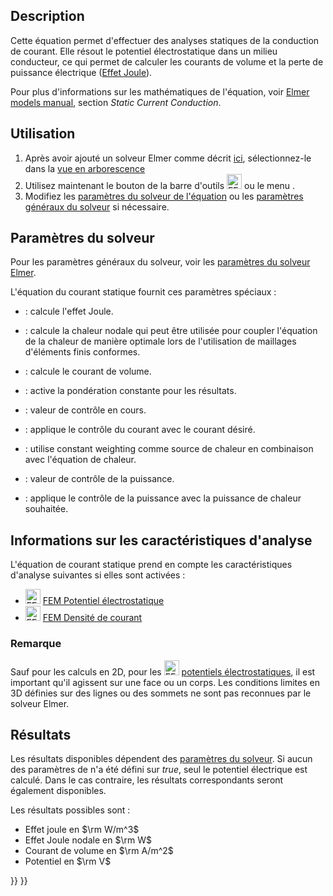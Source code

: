 <languages/>

{{Docnav/fr
|[[FEM_EquationMagnetodynamic2D/fr|Équation magnétodynamique 2D]]
|[[FEM_EquationFlow/fr|Équation d'écoulement]]
|[[FEM_Workbench/fr|Atelier FEM]]
|IconL=FEM_EquationMagnetodynamic2D.svg
|IconR=FEM_EquationFlow.svg
|IconC=Workbench_FEM.svg
}}

{{GuiCommand/fr
|Name=FEM EquationStaticCurrent
|Name/fr=FEM Équation de courant statique
|MenuLocation=Résolution → Équations électromagnétiques → Équation de courant statique
|Workbenches=[[FEM_Workbench/fr|FEM]]
|Version=1.1
|SeeAlso=[[FEM_ConstraintElectrostaticPotential/fr|FEM Potentiel électrostatique]], [[FEM_ConstraintCurrentDensity/fr|FEM Densité de courant]], [[FEM_EquationHeat/fr|FEM Équation de chaleur]]
}}

==Description==

Cette équation permet d'effectuer des analyses statiques de la conduction de courant. Elle résout le potentiel électrostatique dans un milieu conducteur, ce qui permet de calculer les courants de volume et la perte de puissance électrique ([https://fr.wikipedia.org/wiki/Effet_Joule Effet Joule]).

<div class="mw-translate-fuzzy">
Pour plus d'informations sur les mathématiques de l'équation, voir [https://www.elmerfem.org/blog/documentation/ Elmer models manual], section ''Static Current Conduction''.
</div>

<span id="Usage"></span>
==Utilisation==

# Après avoir ajouté un solveur Elmer comme décrit [[FEM_SolverElmer/fr#.C3.89quations|ici]], sélectionnez-le dans la [[Tree_view/fr|vue en arborescence]]
# Utilisez maintenant le bouton de la barre d'outils [[Image:FEM_EquationStaticCurrent.svg|24px]] ou le menu {{MenuCommand|Résolution → Équations électromagnétiques → Équation de courant statique}}.
# Modifiez les [[#Param.C3.A8tres_du_solveur|paramètres du solveur de l'équation]] ou les [[FEM_SolverElmer_SolverSettings/fr|paramètres généraux du solveur]] si nécessaire.

<span id="Solver_Settings"></span>
==Paramètres du solveur==

Pour les paramètres généraux du solveur, voir les [[FEM_SolverElmer_SolverSettings/fr|paramètres du solveur Elmer]].

L'équation du courant statique fournit ces paramètres spéciaux :
* {{PropertyData|Calculate Joule Heating}} : calcule l'effet Joule.
* {{PropertyData|Calculate Nodal Heating}} : calcule la chaleur nodale qui peut être utilisée pour coupler l'équation de la chaleur de manière optimale lors de l'utilisation de maillages d'éléments finis conformes.
* {{PropertyData|Calculate Volume Current}} : calcule le courant de volume.
* {{PropertyData|Constant Weights}} : active la pondération constante pour les résultats.
* {{PropertyData|Current}} : valeur de contrôle en cours.
* {{PropertyData|Current Control}} : applique le contrôle du courant avec le courant désiré.
* {{PropertyData|Heat Source}} : utilise constant weighting comme source de chaleur en combinaison avec l'équation de chaleur.
* {{PropertyData|Power}} : valeur de contrôle de la puissance.
* {{PropertyData|Power Control}} : applique le contrôle de la puissance avec la puissance de chaleur souhaitée.

<span id="Analysis_Feature_Information"></span>
==Informations sur les caractéristiques d'analyse==

L'équation de courant statique prend en compte les caractéristiques d'analyse suivantes si elles sont activées :

* [[Image:FEM_ConstraintElectrostaticPotential.svg|24px]] [[FEM_ConstraintElectrostaticPotential/fr|FEM Potentiel électrostatique]]
* [[Image:FEM_ConstraintCurrentDensity.svg|24px]] [[FEM_ConstraintCurrentDensity/fr|FEM Densité de courant]]

<span id="Note"></span>
===Remarque===

Sauf pour les calculs en 2D, pour les [[Image:FEM_ConstraintElectrostaticPotential.svg|24px]] [[FEM_ConstraintElectrostaticPotential/fr|potentiels électrostatiques]], il est important qu'il agissent sur une face ou un corps. Les conditions limites en 3D définies sur des lignes ou des sommets ne sont pas reconnues par le solveur Elmer.

<span id="Results"></span>
==Résultats==

Les résultats disponibles dépendent des [[#Param.C3.A8tres_du_solveur|paramètres du solveur]]. Si aucun des paramètres de {{PropertyData|Calculate *}} n'a été défini sur ''true'', seul le potentiel électrique est calculé. Dans le cas contraire, les résultats correspondants seront également disponibles.

<div class="mw-translate-fuzzy">
Les résultats possibles sont :
* Effet joule en <math>\rm W/m^3</math>
* Effet Joule nodale en <math>\rm W</math>
* Courant de volume en <math>\rm A/m^2</math>
* Potentiel en <math>\rm V</math>
</div>


{{Docnav/fr
|[[FEM_EquationMagnetodynamic2D/fr|Équation magnétodynamique 2D]]
|[[FEM_EquationFlow/fr|Équation d'écoulement]]
|[[FEM_Workbench/fr|Atelier FEM]]
|IconL=FEM_EquationMagnetodynamic2D.svg
|IconR=FEM_EquationFlow.svg
|IconC=Workbench_FEM.svg
}}

{{FEM Tools navi{{#translation:}}}}
{{Userdocnavi{{#translation:}}}}
